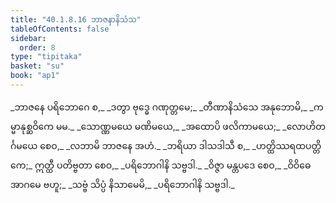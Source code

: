 ```yaml
---
title: "40.1.8.16 ဘာဇနာနိသံသ"
tableOfContents: false
sidebar:
  order: 8
type: "tipitaka"
basket: "su"
book: "ap1"
---
```



<DynamicBreadcrumb />

<Division number="132" book="ap1">

<Paragraph number="4429" type="verses" book="ap1">
_ဘာဇနေ ပရိဘောဂေ စ,_  
_ဒတွာ ဗုဒ္ဓေ ဂဏုတ္တမေ;_  
_တီဏာနိသံသေ အနုဘောမိ,_  
_ကမ္မာနုစ္ဆဝိကေ မမ._  

</Paragraph>

</Division>
<Division number="133" book="ap1">

<Paragraph number="4430" type="verses" book="ap1">
_သောဏ္ဏမယေ မဏိမယေ,_  
_အထောပိ ဖလိကာမယေ;_  
_လောဟိတင်္ဂမယေ စေဝ,_  
_လဘာမိ ဘာဇနေ အဟံ._  

</Paragraph>

</Division>
<Division number="134" book="ap1">

<Paragraph number="4431" type="verses" book="ap1">
_ဘရိယာ ဒါသဒါသီ စ,_  
_ဟတ္ထိဿရထပတ္တိကေ;_  
ဣတ္ထီ ပတိဗ္ဗတာ စေဝ,_  
_ပရိဘောဂါနိ သဗ္ဗဒါ._  

</Paragraph>

</Division>
<Division number="135" book="ap1">

<Paragraph number="4432" type="verses" book="ap1">
_ဝိဇ္ဇာ မန္တပဒေ စေဝ,_  
_ဝိဝိဓေ အာဂမေ ဗဟူ;_  
_သဗ္ဗံ သိပ္ပံ နိသာမေမိ,_  
_ပရိဘောဂါနိ သဗ္ဗဒါ._
</Paragraph>
</Division>